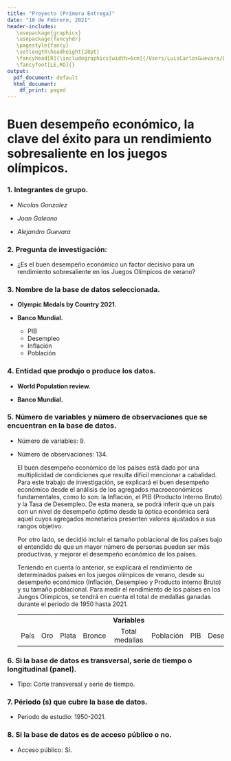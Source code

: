 ```yaml
---
title: "Proyecto (Primera Entrega)"
date: "18 de Febrero, 2021"
header-includes: 
   \usepackage{graphicx}
   \usepackage{fancyhdr}
   \pagestyle{fancy}
   \setlength\headheight{28pt}
   \fancyhead[R]{\includegraphics[width=6cm]{/Users/LuisCarlosGuevara/Desktop/Programacion\ /Clase_Programacion_R/logoexternado.jpg}}
   \fancyfoot[LE,RO]{}
output:
  pdf_document: default
  html_document:
    df_print: paged
---
```


# **Buen desempeño económico, la clave del éxito para un rendimiento sobresaliente en los juegos olímpicos.**

### **1.** Integrantes de grupo.

-   *Nicolas Gonzalez*

-   *Joan Galeano*

-   *Alejandro Guevara*

### **2.** Pregunta de investigación:

-   ¿Es el buen desempeño económico un factor decisivo para un rendimiento sobresaliente en los Juegos Olímpicos de verano?

### **3.** Nombre de la base de datos seleccionada.

-   **Olympic Medals by Country 2021.**

-   **Banco Mundial.**

    -   PIB
    -   Desempleo
    -   Inflación
    -   Población

### **4.** Entidad que produjo o produce los datos.

-   **World Population review.**

-   **Banco Mundial.**

### **5.** Número de variables y número de observaciones que se encuentran en la base de datos.

-   Número de variables: 9.

-   Número de observaciones: 134.

    <div class=text-justify>

    El buen desempeño económico de los países está dado por una multiplicidad de condiciones que resulta difícil mencionar a cabalidad. Para este trabajo de investigación, se explicará el buen desempeño económico desde el análisis de los agregados macroeconómicos fundamentales, como lo son: la Inflación, el PIB (Producto Interno Bruto) y la Tasa de Desempleo. De esta manera, se podrá inferir que un país con un nivel de desempeño óptimo desde la óptica económica será aquel cuyos agregados monetarios presenten valores ajustados a sus rangos objetivo.

    Por otro lado, se decidió incluir el tamaño poblacional de los países bajo el entendido de que un mayor número de personas pueden ser más productivas, y mejorar el desempeño económico de los países.

    Teniendo en cuenta lo anterior, se explicará el rendimiento de determinados países en los juegos olímpicos de verano, desde su desempeño económico (Inflación, Desempleo y Producto interno Bruto) y su tamaño poblacional. Para medir el rendimiento de los países en los Juegos Olímpicos, se tendrá en cuenta el total de medallas ganadas durante el periodo de 1950 hasta 2021.

    </div>

    |      |     |       |        |                |           |     |           |           |
    |:----:|:---:|:-----:|:------:|:--------------:|:---------:|:---:|:---------:|:---------:|
    |      |     |       |        | **Variables**  |           |     |           |           |
    | País | Oro | Plata | Bronce | Total medallas | Población | PIB | Desempleo | Inflación |

### **6.** Si la base de datos es transversal, serie de tiempo o longitudinal (panel).

-   Tipo: Corte transversal y serie de tiempo.

### **7.** Périodo (s) que cubre la base de datos.

-   Periodo de estudio: 1950-2021.

### **8.** Si la base de datos es de acceso público o no.

-   Acceso público: Sí.
